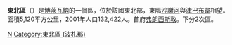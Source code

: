 {{Infobox district
<!-- See Template:Infobox settlement for additional fields and descriptions -->
| name                    = 東北區
| native_name             = 
| native_name_lang        = tsn<!-- ISO 639-2 code e.g. "tsn" for Tswana language -->
| type                    = [[波札那行政區劃|區]]
| image_skyline           = 
| image_alt               = 
| image_caption           = 
| nickname                = 
| motto                   = 
| image_map               = North-East District, Botswana.svg
| map_alt                 = 
| map_caption             = 東北區於波札那位置圖
| mapsize                 = frameless
| latd  = 21|latm  = 5|lats  = |latNS  = S
| longd = 27|longm = 30|longs = |longEW = E
| coordinates_type        = source:jawiki_region:BW
| coordinates_display     = inline,title
| coordinates_footnotes   = 
| subdivision_type        = [[世界地理索引|國家]]
| subdivision_name        = {{flag|Botswana}}
| established_title       = 
| established_date        = 
| founder                 = 
| named_for               = 
| seat_type               = 首府
| seat                    = [[弗朗西斯敦|弗朗西斯敦]]
| government_footnotes    = 
| leader_party            = 
| leader_title            = 
| leader_name             = 
| area_footnotes          = 
| area_total_km2          = 5120
| area_note               = 
| elevation_footnotes     = 
| elevation_m             = 
| population_footnotes    = 
| population_total        = 132422
| population_as_of        = 2001人口普查
| population_density_km2  = auto
| population_demonym      = 
| population_note         = 
| timezone1               = [[中非時間|中非時間]]
| utc_offset1             = +2
| postal_code_type        = 
| postal_code             = 
| area_code_type          = 
| area_code               = 
| website                 = 
| footnotes               = 
}}
'''東北區'''（{{lang-en|North-East District}}）是[[博茨瓦納|博茨瓦納]]的一個區，位於該國東北部，東隔[[沙謝河|沙謝河]]與[[津巴布韋|津巴布韋]]相望。面積5,120平方公里，2001年人口132,422人。首府[[弗朗西斯敦|弗朗西斯敦]]。下分2次區。

{{波札那行政區劃}}

[[Category:博茨瓦納行政區劃|N]]
[[Category:東北區_(波札那)|Category:東北區 (波札那)]]